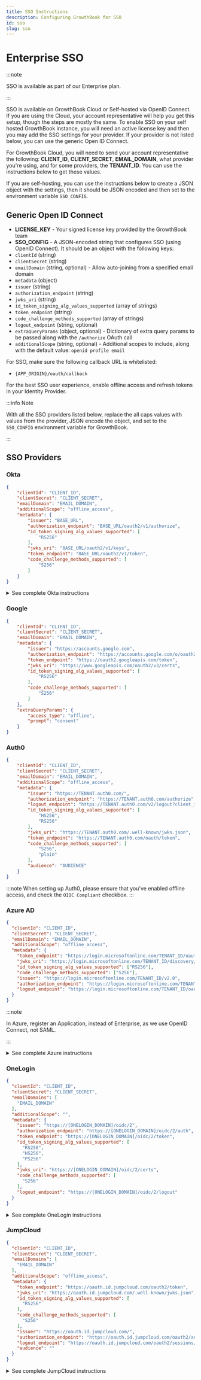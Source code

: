 ```yaml
---
title: SSO Instructions
description: Configuring GrowthBook for SSO
id: sso
slug: sso
---
```


# Enterprise SSO

:::note

SSO is available as part of our Enterprise plan.

:::

SSO is available on GrowthBook Cloud or Self-hosted via OpenID Connect. If you are using the Cloud, your account
representative will help you get this setup, though the steps are mostly the same. To enable SSO on your self hosted GrowthBook
instance, you will need an active license key and then you may add the SSO settings for your provider. If your provider
is not listed below, you can use the generic Open ID Connect.

For GrowthBook Cloud, you will need to send your account representative the following: **CLIENT_ID**, **CLIENT_SECRET**,
**EMAIL_DOMAIN**, what provider you're using, and for some providers, the **TENANT_ID**. You can use the instructions below to get these values.

If you are self-hosting, you can use the instructions below to create a JSON object with the settings, then it should be
JSON encoded and then set to the environment variable `SSO_CONFIG`.

## Generic Open ID Connect

- **LICENSE_KEY** - Your signed license key provided by the GrowthBook team
- **SSO_CONFIG** - A JSON-encoded string that configures SSO (using OpenID Connect). It should be an object with the following keys:
- `clientId` (string)
- `clientSecret` (string)
- `emailDomain` (string, optional) - Allow auto-joining from a specified email domain
- `metadata` (object)
- `issuer` (string)
- `authorization_endpoint` (string)
- `jwks_uri` (string)
- `id_token_signing_alg_values_supported` (array of strings)
- `token_endpoint` (string)
- `code_challenge_methods_supported` (array of strings)
- `logout_endpoint` (string, optional)
- `extraQueryParams` (object, optional) - Dictionary of extra query params to be passed along with the `/authorize` OAuth call
- `additionalScope` (string, optional) - Additional scopes to include, along with the default value: `openid profile email`

For SSO, make sure the following callback URL is whitelisted:

- `{APP_ORIGIN}/oauth/callback`

For the best SSO user experience, enable offline access and refresh tokens in your Identity Provider.

:::info Note

With all the SSO providers listed below, replace the all caps values with values from the provider, JSON encode the object, and set to the `SSO_CONFIG` environment variable for GrowthBook.

:::

## SSO Providers

### Okta

```json
{
    "clientId": "CLIENT_ID",
    "clientSecret": "CLIENT_SECRET",
    "emailDomain": "EMAIL_DOMAIN",
    "additionalScope": "offline_access",
    "metadata": {
        "issuer": "BASE_URL",
        "authorization_endpoint": "BASE_URL/oauth2/v1/authorize",
        "id_token_signing_alg_values_supported": [
            "RS256"
        ],
        "jwks_uri": "BASE_URL/oauth2/v1/keys",
        "token_endpoint": "BASE_URL/oauth2/v1/token",
        "code_challenge_methods_supported": [
            "S256"
        ]
    }
}
```

<details>
  <summary>See complete Okta instructions</summary>
  <div>
    <ol>
      <li>
        <strong>Create an OIDC Web application:</strong> <br />
        <img src="/images/guides/SSO-Okta-1.png"  alt="" />
      </li>
      <li>
        Allow refresh tokens and specify callback URLs. If you are using the cloud, you can use the following values:
        <ul>
          <li><strong>Sign-in redirect URIs</strong> - <code>https://app.growthbook.io/oauth/callback</code></li>
          <li><strong>Sign-out redirect URIs</strong> (optional) - <code>https://app.growthbook.io</code></li>
        </ul>
        <p>If you are self-hosting, replace with <code>https://app.growthbook.io</code> with the value from your <code>API_HOST</code></p>
        <img src="/images/guides/SSO-Okta-2.png"  alt="" />
      </li>
      <li>
        <strong>Require PKCE as additional verification</strong>(optional)<br />
        <img src="/images/guides/SSO-Okta-3.png"  alt="" /><br />
        <div>
          You will need the following in order to configure SSO in GrowthBook:
          <ul>
            <li><code>CLIENT_ID</code></li>
            <li><code>CLIENT_SECRET</code></li>
            <li><code>BASE_URL</code></li>
            <li><code>EMAIL_DOMAIN</code></li>
          </ul>
          <p>
            If using GrowthBook Cloud, send your account representative the above and we will enable SSO on your account.
          </p>
          <p>
            If self-hosting, add the environment settings at the beginning of this section to enable SSO on your instance.
          </p>
        </div>
     </li>
    </ol>
  </div>
</details>

### Google

```json
{
    "clientId": "CLIENT_ID",
    "clientSecret": "CLIENT_SECRET",
    "emailDomain": "EMAIL_DOMAIN",
    "metadata": {
        "issuer": "https://accounts.google.com",
        "authorization_endpoint": "https://accounts.google.com/o/oauth2/v2/auth",
        "token_endpoint": "https://oauth2.googleapis.com/token",
        "jwks_uri": "https://www.googleapis.com/oauth2/v3/certs",
        "id_token_signing_alg_values_supported": [
            "RS256"
        ],
        "code_challenge_methods_supported": [
            "S256"
        ]
    },
    "extraQueryParams": {
        "access_type": "offline",
        "prompt": "consent"
    }
}
```

### Auth0

```json
{
    "clientId": "CLIENT_ID",
    "clientSecret": "CLIENT_SECRET",
    "emailDomain": "EMAIL_DOMAIN",
    "additionalScope": "offline_access",
    "metadata": {
        "issuer": "https://TENANT.auth0.com/",
        "authorization_endpoint": "https://TENANT.auth0.com/authorize",
        "logout_endpoint": "https://TENANT.auth0.com/v2/logout?client_id=CLIENT_ID",
        "id_token_signing_alg_values_supported": [
            "HS256",
            "RS256"
        ],
        "jwks_uri": "https://TENANT.auth0.com/.well-known/jwks.json",
        "token_endpoint": "https://TENANT.auth0.com/oauth/token",
        "code_challenge_methods_supported": [
            "S256",
            "plain"
        ],
        "audience": "AUDIENCE"
    }
}
```

:::note
When setting up Auth0, please ensure that you've enabled offline access, and check the `OIDC Compliant` checkbox.
:::

### Azure AD

```json
{
  "clientId": "CLIENT_ID",
  "clientSecret": "CLIENT_SECRET",
  "emailDomain": "EMAIL_DOMAIN",
  "additionalScope": "offline_access",
  "metadata": {
    "token_endpoint": "https://login.microsoftonline.com/TENANT_ID/oauth2/v2.0/token",
    "jwks_uri": "https://login.microsoftonline.com/TENANT_ID/discovery/v2.0/keys",
    "id_token_signing_alg_values_supported": ["RS256"],
    "code_challenge_methods_supported": ["S256"],
    "issuer": "https://login.microsoftonline.com/TENANT_ID/v2.0",
    "authorization_endpoint": "https://login.microsoftonline.com/TENANT_ID/oauth2/v2.0/authorize",
    "logout_endpoint": "https://login.microsoftonline.com/TENANT_ID/oauth2/v2.0/logout"
  }
}
```

:::note

In Azure, register an Application, instead of Enterprise, as we use OpenID Connect, not SAML.

:::

<details>
  <summary>See complete Azure instructions</summary>
  <div>
    <ol>
      <li>
        Register an Application (we use OpenID Connect, so choose regular app, not Enterprise)
        <img src="/images/guides/SSO-Azure-1.png" alt="" />
      </li>
      <li>
        Enter the redirect URL as APP_HOST/oauth/callback
        <img src="/images/guides/SSO-Azure-2.png" alt="" />
      </li>
      <li>
        Take note of your Application Id (CLIENT_ID) and Directory Id (TENANT_ID). You will need it later
        <img src="/images/guides/SSO-Azure-3.png" alt="" />
      </li>
      <li>
        Generate a new Client Secret<br />
        <img src="/images/guides/SSO-Azure-4.png" alt="" />
      </li>
      <li>
        Take note of the Secret Value (CLIENT_SECRET). You will need it in the next step
      </li>
      <li>
        Construct the JSON configuration for GrowthBook. Replace <pre>CLIENT_ID</pre>, CLIENT_SECRET, EMAIL_DOMAIN, and TENANT_ID, as into the JSON object above.
      </li>
      <li>
        Pass the JSON string into the environment variable SSO_CONFIG of your GrowthBook container
      </li>
    </ol>
  </div>
</details>

### OneLogin

```json
{
  "clientId": "CLIENT_ID",
  "clientSecret": "CLIENT_SECRET",
  "emailDomains": [
    "EMAIL_DOMAIN"
  ],
  "additionalScope": "",
  "metadata": {
    "issuer": "https://[ONELOGIN_DOMAIN]/oidc/2",
    "authorization_endpoint": "https://[ONELOGIN_DOMAIN]/oidc/2/auth",
    "token_endpoint": "https://[ONELOGIN_DOMAIN]/oidc/2/token",
    "id_token_signing_alg_values_supported": [
      "RS256",
      "HS256",
      "PS256"
    ],
    "jwks_uri": "https://[ONELOGIN_DOMAIN]/oidc/2/certs",
    "code_challenge_methods_supported": [
      "S256"
    ],
    "logout_endpoint": "https://[ONELOGIN_DOMAIN]/oidc/2/logout"
  }
}
```

<details>
  <summary>See complete OneLogin instructions</summary>
  <div>
    <ol>
      <li>
        Create a new OIDC Web application. Browse to the Applications section of OneLogin from the top nav, then choose "Add App" from the top right.
        <img src="/images/guides/SSO-Onelogin-1.png" alt="" />
      </li>
      <li>
        When the list of applications opens, search for <strong>"openid connect"</strong>. Select the option named <strong>"OpenID Connect (OIDC)"</strong>.
        <img src="/images/guides/SSO-Onelogin-2.png" alt="" />
      </li>
      <li>
        Add the name "GrowthBook" (or whatever you would like to name it), an optional description and click save. The first save may not look like anything has happened, but you should see more options on the left menu when successful.
      </li>
      <li>
        Click on the "Configuration" item in the left nav menu, and enter the following values for the three input fields (note: for self-hosting, replace <pre>app.growthbook.io</pre> with your own domain)
        <ul>
          <li><strong>Login URL</strong>: <pre>https://app.growthbook.io</pre></li>
          <li><strong>Redirect URIs</strong>: <pre>https://app.growthbook.io/oauth/callback</pre></li>
          <li><strong>Post Logout Redirect URIs</strong>: <pre>https://app.growthbook.io</pre></li>
        </ul>
        <img src="/images/guides/SSO-Onelogin-3.png" alt="" />
        You can optionally add images for the application from the info if you like. <strong>Click Save</strong>.
      </li>
      <li>
        Click on the "SSO" item from the left nav menu. Here you need to record the <strong>Client ID</strong> and <strong>Client Secret</strong> and <strong>Issuer URL</strong>
        <img src="/images/guides/SSO-Onelogin-4.png" alt="" />
        You can leave the other settings as default (Application Type: Web, and Authentication Method: Basic). Click save if you haven't already.
      </li>
      <li>
        For self-hosted instances: construct the JSON configuration for GrowthBook. Replace CLIENT_ID, CLIENT_SECRET, EMAIL_DOMAIN, and TENANT_ID, as into the JSON object above. The ONELOGIN_DOMAIN will be the same domain from your Issuer URL you recorded earlier.
      </li>
      <li>
        Pass the JSON string into the environment variable SSO_CONFIG of your GrowthBook container
      </li>
    </ol>
  </div>
</details>


### JumpCloud

```json
{
  "clientId": "CLIENT_ID",
  "clientSecret": "CLIENT_SECRET",
  "emailDomains": [
    "EMAIL_DOMAIN"
  ],
  "additionalScope": "offline_access",
  "metadata": {
    "token_endpoint": "https://oauth.id.jumpcloud.com/oauth2/token",
    "jwks_uri": "https://oauth.id.jumpcloud.com/.well-known/jwks.json",
    "id_token_signing_alg_values_supported": [
      "RS256"
    ],
    "code_challenge_methods_supported": [
      "S256"
    ],
    "issuer": "https://oauth.id.jumpcloud.com/",
    "authorization_endpoint": "https://oauth.id.jumpcloud.com/oauth2/auth",
    "logout_endpoint": "https://oauth.id.jumpcloud.com/oauth2/sessions/logout",
    "audience": ""
  }
}
```

<details>
  <summary>See complete JumpCloud instructions</summary>
  <div>
    <ol>
      <li>
        Create a new SSO Application. Browse to the User Authentication -> SSO Applications from the left nav. Choose "Add new Application" from the top left.
      </li>
      <li>
        Choose a custom application by clicking 'select' under `custom application`, then click next then next again to confirm. 
        <img src="/images/guides/SSO-jumpcloud-1.png" alt="" />
        <img src="/images/guides/SSO-jumpcloud-2.png" alt="" />
      </li>
      <li>
        You will then be asked what features you want to enable. Select `Manage Single Sign-On (SSO)`. Then, in the radio buttons, select <strong>"Configure SSO with OIDC"</strong>.
        <img src="/images/guides/SSO-jumpcloud-3.png" alt="" />
      </li>
      <li>
        Add the name "GrowthBook" (or whatever you would like to name it), an optional description and click `next`. When you've confirmed the details, click `Configure Application`.
        <img src="/images/guides/SSO-jumpcloud-4.png" alt="" />
        <img src="/images/guides/SSO-jumpcloud-5.png" alt="" />
      </li>
      <li>
        This will open a window letting you add additional configuration options for the GrowthBook application. Here are the settings you should set:
        <ul>
          <li><strong>Grant types</strong>: Select "Refresh Token" and Authentication Code</li> 
          <li><strong>Redirect URIs</strong>: <pre>https://app.growthbook.io/oauth/callback</pre></li>
          <li><strong>Client Authentication Type</strong>: Client Secret Basic</li>
          <li><strong>Login URL</strong>: <pre>https://app.growthbook.io</pre></li>
          <li><strong>Attribute Mapping</strong>: Select both email and profile. The defaults for the fields that appear are all that is required.</li>
        </ul>
        <img src="/images/guides/SSO-jumpcloud-6.png" alt="" />
        Once you have made the above settings, click 'Activate' from the bottom bar. 
      </li>
      <li>
        You'll then be presented with a modal giving you the client id and client secret. Here you need to record the <strong>Client ID</strong> and <strong>Client Secret</strong>
        <img src="/images/guides/SSO-jumpcloud-7.png" alt="" />
      </li>
      <li>
        For self-hosted instances, construct the JSON configuration for GrowthBook. Replace CLIENT_ID, CLIENT_SECRET, and EMAIL_DOMAIN, as into the JSON object above.
      </li>
      <li>
        Pass the JSON string into the environment variable SSO_CONFIG of your GrowthBook container
      </li>
    </ol>
  </div>
</details>
